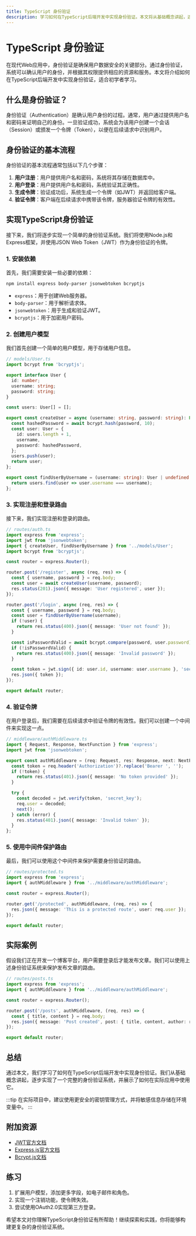 ```yaml
---
title: TypeScript 身份验证
description: 学习如何在TypeScript后端开发中实现身份验证。本文将从基础概念讲起，逐步引导你实现一个完整的身份验证系统，并提供实际案例和代码示例。
---
```


# TypeScript 身份验证

在现代Web应用中，身份验证是确保用户数据安全的关键部分。通过身份验证，系统可以确认用户的身份，并根据其权限提供相应的资源和服务。本文将介绍如何在TypeScript后端开发中实现身份验证，适合初学者学习。

## 什么是身份验证？

身份验证（Authentication）是确认用户身份的过程。通常，用户通过提供用户名和密码来证明自己的身份。一旦验证成功，系统会为该用户创建一个会话（Session）或颁发一个令牌（Token），以便在后续请求中识别用户。

## 身份验证的基本流程

身份验证的基本流程通常包括以下几个步骤：

1. **用户注册**：用户提供用户名和密码，系统将其存储在数据库中。
2. **用户登录**：用户提供用户名和密码，系统验证其正确性。
3. **生成令牌**：验证成功后，系统生成一个令牌（如JWT）并返回给客户端。
4. **验证令牌**：客户端在后续请求中携带该令牌，服务器验证令牌的有效性。

## 实现TypeScript身份验证

接下来，我们将逐步实现一个简单的身份验证系统。我们将使用Node.js和Express框架，并使用JSON Web Token（JWT）作为身份验证的令牌。

### 1. 安装依赖

首先，我们需要安装一些必要的依赖：

```bash
npm install express body-parser jsonwebtoken bcryptjs
```

- `express`：用于创建Web服务器。
- `body-parser`：用于解析请求体。
- `jsonwebtoken`：用于生成和验证JWT。
- `bcryptjs`：用于加密用户密码。

### 2. 创建用户模型

我们首先创建一个简单的用户模型，用于存储用户信息。

```typescript
// models/User.ts
import bcrypt from 'bcryptjs';

export interface User {
  id: number;
  username: string;
  password: string;
}

const users: User[] = [];

export const createUser = async (username: string, password: string): Promise<User> => {
  const hashedPassword = await bcrypt.hash(password, 10);
  const user: User = {
    id: users.length + 1,
    username,
    password: hashedPassword,
  };
  users.push(user);
  return user;
};

export const findUserByUsername = (username: string): User | undefined => {
  return users.find(user => user.username === username);
};
```

### 3. 实现注册和登录路由

接下来，我们实现注册和登录的路由。

```typescript
// routes/auth.ts
import express from 'express';
import jwt from 'jsonwebtoken';
import { createUser, findUserByUsername } from '../models/User';
import bcrypt from 'bcryptjs';

const router = express.Router();

router.post('/register', async (req, res) => {
  const { username, password } = req.body;
  const user = await createUser(username, password);
  res.status(201).json({ message: 'User registered', user });
});

router.post('/login', async (req, res) => {
  const { username, password } = req.body;
  const user = findUserByUsername(username);
  if (!user) {
    return res.status(400).json({ message: 'User not found' });
  }

  const isPasswordValid = await bcrypt.compare(password, user.password);
  if (!isPasswordValid) {
    return res.status(400).json({ message: 'Invalid password' });
  }

  const token = jwt.sign({ id: user.id, username: user.username }, 'secret_key', { expiresIn: '1h' });
  res.json({ token });
});

export default router;
```

### 4. 验证令牌

在用户登录后，我们需要在后续请求中验证令牌的有效性。我们可以创建一个中间件来实现这一点。

```typescript
// middleware/authMiddleware.ts
import { Request, Response, NextFunction } from 'express';
import jwt from 'jsonwebtoken';

export const authMiddleware = (req: Request, res: Response, next: NextFunction) => {
  const token = req.header('Authorization')?.replace('Bearer ', '');
  if (!token) {
    return res.status(401).json({ message: 'No token provided' });
  }

  try {
    const decoded = jwt.verify(token, 'secret_key');
    req.user = decoded;
    next();
  } catch (error) {
    res.status(401).json({ message: 'Invalid token' });
  }
};
```

### 5. 使用中间件保护路由

最后，我们可以使用这个中间件来保护需要身份验证的路由。

```typescript
// routes/protected.ts
import express from 'express';
import { authMiddleware } from '../middleware/authMiddleware';

const router = express.Router();

router.get('/protected', authMiddleware, (req, res) => {
  res.json({ message: 'This is a protected route', user: req.user });
});

export default router;
```

## 实际案例

假设我们正在开发一个博客平台，用户需要登录后才能发布文章。我们可以使用上述身份验证系统来保护发布文章的路由。

```typescript
// routes/posts.ts
import express from 'express';
import { authMiddleware } from '../middleware/authMiddleware';

const router = express.Router();

router.post('/posts', authMiddleware, (req, res) => {
  const { title, content } = req.body;
  res.json({ message: 'Post created', post: { title, content, author: req.user.username } });
});

export default router;
```

## 总结

通过本文，我们学习了如何在TypeScript后端开发中实现身份验证。我们从基础概念讲起，逐步实现了一个完整的身份验证系统，并展示了如何在实际应用中使用它。

:::tip
在实际项目中，建议使用更安全的密钥管理方式，并将敏感信息存储在环境变量中。
:::

## 附加资源

- [JWT官方文档](https://jwt.io/)
- [Express.js官方文档](https://expressjs.com/)
- [Bcrypt.js文档](https://www.npmjs.com/package/bcryptjs)

## 练习

1. 扩展用户模型，添加更多字段，如电子邮件和角色。
2. 实现一个注销功能，使令牌失效。
3. 尝试使用OAuth2.0实现第三方登录。

希望本文对你理解TypeScript身份验证有所帮助！继续探索和实践，你将能够构建更复杂的身份验证系统。
